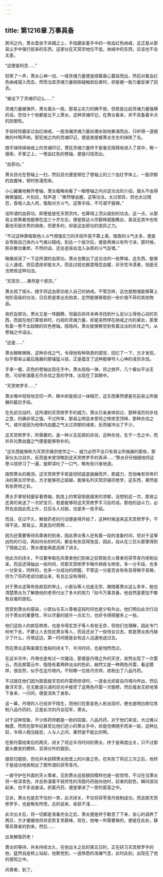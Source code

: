 ```yaml
---
---
---
```

title: 第1216章 万事具备
---



房间之内，萧炎盘坐于床榻之上，手指磨挲着手中的一枚血红色纳戒，这正是从那易尘手中强行拔来的东西，这家伙在天冥宗地位不低，纳戒中的东西，应该也不会太差。

“这便是利息……”

轻笑了一声，萧炎心神一动，一缕灵魂力量便是顺着眉心蔓延而出，然后对着血红色纳戒侵入而去，然而当其灵魂力量刚刚碰触到后者时，却是被一股力量反弹了回去。

“被设下了灵魂印记么……”

灵魂力量被弹开，萧炎眉头一挑，那易尘实力的确不弱，但若是比起灵魂力量强横的话，恐怕十个他都是比不上萧炎，这种灵魂印记，在萧炎看来，并不具备着半点的防御性。

手指轻轻磨挲过血红纳戒，一股浩瀚灵魂力量如潮水般地暴涌而出，只听得一道细微的咔嚓声响，那犯戒之内的灵魂印记，便是直接被萧炎生生的抹除了去。

随手抹除掉纳戒上的灵魂印记，萧廷灵魂力量终于是毫无阻碍地进入了其中，略一搜索，手掌之上，一卷血红色的卷轴，便是闪现而出。

“血邪功。”

萧炎目光在卷轴上一扫，然后目光便是顿在了卷轴上的三个血红字体上，一股浓郁的血腥味，顿时弥漫而来。

小心翼翼地解开卷轴，萧炎粗略地看了一眼卷轴之内对这功法的介绍，眉头不由得微微皱起，片刻后，轻声道：“果然够血腥，这等功法，太过邪异，但也太过残忍，吞噬人血人肉，吸取对方斗气，这等手段，不可谓不狠辣。”

迳所谓的血邪功，即便是放在天冥宗内，也算得上顶尖级别的功法，这一点，从那易尘依靠着他能够在这三十岁左右，便是抵达斗宗巅峰就能瞧出，虽说这其中也有着他天赋优秀的缘故，但更多的，却是这血邪功的诡异之力。

“不过这种靠吸取他人斗气增强实力的手段毕竟不算上乘，吸取的斗气太多，便是会导致自己体内斗气难以精纯，到达一个层次后，便是再难以有所寸进，那时候，除非散功重修，不然的话，还会逐渐会混入杂质的斗气反噬。”

略微阅读了一下这所谓的血邪功，萧炎也瞧出了这功法的一些弊端，这东西，能够让人速成，但后遗疰却是太大，而且过程也极度残忍血腥，非天性冷漠者，怕是无法修炼这种功法。

“天冥宗……果然是个邪宗。”

萧炎摇了摇头，随手将这血邪功收入自己的纳戒，不管怎样，这也是勉强能够算上地阶高级的功法，日后若是拿出去拍卖，定然能够换取到一些价值不菲的其他物品。

收好血邪功，萧炎又是一阵翻腾，但最后却并未再寻找到什么足以让得他心动的东西，而就在他打算放弃时，扫视的灵魂力量，却是突然停在纳戒之内的某处，那里有着一卷不太起眼的灰色卷轴，隐隐间，萧炎能够察觉到有着淡淡的杀伐之气，从卷轴之中溢出。

“这是……”

萧炎眼眸微眯，这种杀伐之气，令得他有种熟悉的感觉，回忆了一下，方才发现，似乎那易尘最后施展的那强猛斗技，正是蕴含了这种能够夺人心神的凌厉杀伐。

手掌一握，灰色的卷轴出现在手中，萧炎屈指一弹，将之掀开，几个看似平淡无奇，可却弥漫着无尽杀伐之意的字体，出现在了其眼中。

“天冥修罗手……”

萧炎嘴中轻轻地念叨一声，眼中却是掠过一抹精芒，这东西果然便是先前易尘所施展的最后手段。

在先前交战时，这所谓的天冥修罗手的威力，萧炎已亲身体验过，那种凌厉的杀伐之意，的确非常之强，不过所幸，那易尘明显未曾将之修炼至顶峰，那种杀伐之气，或许是因为他体内血腥之气太过浓郁的缘故，反而被冲淡了不少。

这天冥修罗手，所需要的，是一种义无反顾的杀伐，这种杀伐，生于一念之中，而并非光靠血腥之气便是能够弥补的。

“这东西能够称为天冥宗镇宗绝学之一，威力必然不会只有易尘所施展的那些，那家伙太过自负，反而是未曾领略到这天冥修罗手的真谛……”萧炎仔仔细细地将这卷斗技研习了一遍，旋即深吐了一口气，略有些兴奋地道。

按照萧炎的推测，这天冥修罗手若是彻彻底底施展而开，那威力，恐怕唯有将帝印决的第五印学会，方才能够将之超越，能够名列天冥宗镇宗绝学，这东西，果然是有些奇特之处。

萧炎手掌轻轻磨挲着卷轴，脸庞上的笑容倒是越发的浓郁，没想到这一次，那易尘还真的来送了一次好宝贝，若是能够将这天冥修罗手习会的话，那他的战斗力，必然也会因此而上升，日后与人对敌，也是多一些手段。

而且，在过不久，解救药老的行动便是得开始了，这种时候送来这天冥修罗手，不得不说，那易尘，真是及时雨啊……

因为还需要等待风尊者的到来，因此萧炎等人还有着一段的准备时间，但对于这等凶险的行动，再如何长的时间，都会有些显得急促，因此，自从在三巨头那里得到了情报之后，萧炎便是再度选择了闭关。

他此次的闭关，不仅要争取在风尊者他们到来之前帮助天火尊者将茯苓青丹炼制出来，而且还得抽出一些时间，将那天冥修罗手略作熟练与修炼，多一分手段，也多一分安全，同样的，也多一分成功的把握，不管这一分是否会有些显得微乎其微，但为了将药老成功就出来，有总比没有得好。

对于萧炎这等有些疯狂的举止，小医仙等人也是无奈，跟随着萧炎这么多年，她也清楚萧炎为了解救他的老师付出了多大的努力「如今万事具备，他自然是更加不敢有丝毫的放松。

而受到萧炎的感染，小医仙与天火尊者这段时间也是少有外出，他们明白此次行动对于萧炎的重要性，所以尽量的提升一点实力，也好令得把握多上一些。

他们这些人的疯狂修炼，也是令得玄空子等人有些无奈，但他们也理解，因此专门吩咐下去，不要让人去惊扰萧炎等人，而且还派了一些侍女过去，若是萧炎炼丹缺少了什么，丹塔这边，第一时间便是会有这人迅速地送过去。

而在萧炎这等废寝忘食般的闭关下，半月时间，也是悄然而过。

在这半月中，丹塔也是有过一次骚动，那便是丹塔之外的天空，突然出现了一次雷云，而且那雷云中，隐隐有着两种淡淡的色彩，赫然又是一种两色丹雷，看这模样，很显然，似乎在这丹塔内，不知哪一位炼丹宗师，炼制出了八品丹药。

不过就在他们因为那盘旋天空的丹雷而惊讶时，一道金光却是自丹塔内传出，然后悬浮天空，在无数道元语的目光中接受了这两色丹雷一次狠劈，然后毫发无损地落下身来，一闪间，便是消失了身影。

这一幕，丹塔的人已经并不陌生，而他们在那金色人影出现时，便也是明白那位炼制八品丹药的，正是此次的丹会冠军，萧炎。

对于这种现象，不少炼药师都是一脸的叹服，八品丹药，对于他们来说，大过难以触摸，然而在那年纪甚至比他们还小的萧炎手中，却是仿佛随手而来一般，这种比较，令得人相当尴尬，人与人之间，果然是不能比的啊。

在那丹雷结束后的两天，闭关了将近半月时间的萧炎，终于是再度出关，只不过那披头散发的模样，显得分外的狼狈。

狼狈归狼狈，但也并未妨碍萧炎脸庞上的兴奋之色，在失败了将近三次之后，他终于是成功地炼制出了那所谓的茯苓青丹。

一直守护在外面的天火尊者，见到萧炎这般狼狈模样也是一脸惊愕，不过在当萧炎将一枚深青色，并且弥漫着不弱灵性的浑圆丹药抛向他时，前者的脸色，瞬间波动起来，也不多说废话，抓着丹药，便是窜进了一旁的密室之中。

见状，萧炎也是忍不住的一笑，此次闭关，不仅将茯苓青丹炼制成功，而且那天冥修罗手，也是略有所悟，总的说来，收获不浅……

此次出关后，将一切都是准备完全之后，萧炎便是终于歇息了下来，安心的调养了两日，方才缓缓地将状态恢复至巅峰，现在，他唯一所需要做的，便是在此处，静等风尊者的到来，然后……

出发解救药老！

萧炎的等待，并未持续太久，在他出关之后的第五日时，正在研习天冥修罗手的他，猛然自座椅上站起，他察觉到，一道熟悉的浩瀚气息，此时此刻，出现在了他的感知之中。

风尊者，到了。